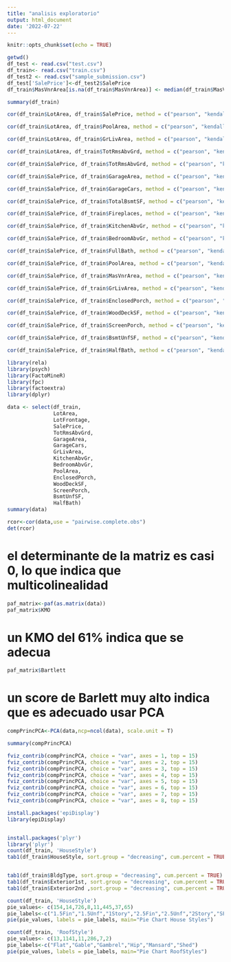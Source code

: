 ```yaml
---
title: "analisis exploratorio"
output: html_document
date: '2022-07-22'
---
```


```r
knitr::opts_chunk$set(echo = TRUE)
```



```r
getwd()
df_test <- read.csv("test.csv")
df_train<- read.csv("train.csv")
df_test2 <- read.csv("sample_submission.csv")
df_test['SalePrice']<-df_test2$SalePrice
df_train$MasVnrArea[is.na(df_train$MasVnrArea)] <- median(df_train$MasVnrArea, na.rm=TRUE)

```

```r
summary(df_train)
```

```r
cor(df_train$LotArea, df_train$SalePrice, method = c("pearson", "kendall", "spearman"))
```
```r
cor(df_train$LotArea, df_train$PoolArea, method = c("pearson", "kendall", "spearman"))
```
```r
cor(df_train$LotArea, df_train$GrLivArea, method = c("pearson", "kendall", "spearman"))
```
```r
cor(df_train$LotArea, df_train$TotRmsAbvGrd, method = c("pearson", "kendall", "spearman"))
```

```r
cor(df_train$SalePrice, df_train$TotRmsAbvGrd, method = c("pearson", "kendall", "spearman"))
```
```r
cor(df_train$SalePrice, df_train$GarageArea, method = c("pearson", "kendall", "spearman"))
```

```r
cor(df_train$SalePrice, df_train$GarageCars, method = c("pearson", "kendall", "spearman"))
```
```r
cor(df_train$SalePrice, df_train$TotalBsmtSF, method = c("pearson", "kendall", "spearman"))
```

```r
cor(df_train$SalePrice, df_train$Fireplaces, method = c("pearson", "kendall", "spearman"))
```
```r
cor(df_train$SalePrice, df_train$KitchenAbvGr, method = c("pearson", "kendall", "spearman"))
```

```r
cor(df_train$SalePrice, df_train$BedroomAbvGr, method = c("pearson", "kendall", "spearman"))
```


```r
cor(df_train$SalePrice, df_train$FullBath, method = c("pearson", "kendall", "spearman"))
```
```r
cor(df_train$SalePrice, df_train$PoolArea, method = c("pearson", "kendall", "spearman"))
```
```r
cor(df_train$SalePrice, df_train$MasVnrArea, method = c("pearson", "kendall", "spearman"))
```
```r
cor(df_train$SalePrice, df_train$GrLivArea, method = c("pearson", "kendall", "spearman"))
```
```r
cor(df_train$SalePrice, df_train$EnclosedPorch, method = c("pearson", "kendall", "spearman"))
```
```r
cor(df_train$SalePrice, df_train$WoodDeckSF, method = c("pearson", "kendall", "spearman"))
```
```r
cor(df_train$SalePrice, df_train$ScreenPorch, method = c("pearson", "kendall", "spearman"))
```

```r
cor(df_train$SalePrice, df_train$BsmtUnfSF, method = c("pearson", "kendall", "spearman"))
```
```r
cor(df_train$SalePrice, df_train$HalfBath, method = c("pearson", "kendall", "spearman"))
```
```r
library(rela)
library(psych)
library(FactoMineR)
library(fpc)
library(factoextra)
library(dplyr)  
```
```r
data <- select(df_train, 
               LotArea,
               LotFrontage,
               SalePrice,
               TotRmsAbvGrd,
               GarageArea,
               GarageCars,
               GrLivArea,
               KitchenAbvGr,
               BedroomAbvGr,
               PoolArea,
               EnclosedPorch,
               WoodDeckSF,
               ScreenPorch,
               BsmtUnfSF,
               HalfBath)
summary(data)
```
```r
rcor<-cor(data,use = "pairwise.complete.obs")
det(rcor)

```
# el determinante de la matriz es casi 0, lo que indica que multicolinealidad
```r
paf_matrix<-paf(as.matrix(data))
paf_matrix$KMO
```
# un KMO del 61% indica que se adecua
```r
paf_matrix$Bartlett
```
# un score de Barlett muy alto indica que es adecuado usar PCA
```r
compPrincPCA<-PCA(data,ncp=ncol(data), scale.unit = T)
```
```r
summary(compPrincPCA)
```

```r
fviz_contrib(compPrincPCA, choice = "var", axes = 1, top = 15)
fviz_contrib(compPrincPCA, choice = "var", axes = 2, top = 15)
fviz_contrib(compPrincPCA, choice = "var", axes = 3, top = 15)
fviz_contrib(compPrincPCA, choice = "var", axes = 4, top = 15)
fviz_contrib(compPrincPCA, choice = "var", axes = 5, top = 15)
fviz_contrib(compPrincPCA, choice = "var", axes = 6, top = 15)
fviz_contrib(compPrincPCA, choice = "var", axes = 7, top = 15)
fviz_contrib(compPrincPCA, choice = "var", axes = 8, top = 15)
```

```r
install.packages('epiDisplay')
library(epiDisplay)


install.packages('plyr')
library('plyr')
count(df_train, 'HouseStyle') 
tab1(df_train$HouseStyle, sort.group = "decreasing", cum.percent = TRUE)


tab1(df_train$BldgType, sort.group = "decreasing", cum.percent = TRUE)
tab1(df_train$Exterior1st, sort.group = "decreasing", cum.percent = TRUE)
tab1(df_train$Exterior2nd ,sort.group = "decreasing", cum.percent = TRUE)

```

```r
count(df_train, 'HouseStyle') 
pie_values<- c(154,14,726,8,11,445,37,65)
pie_labels<-c("1.5Fin","1.5Unf","1Story","2.5Fin","2.5Unf","2Story","SFoyer","SLvl")
pie(pie_values, labels = pie_labels, main="Pie Chart House Styles")

```

```r
count(df_train, 'RoofStyle') 
pie_values<- c(13,1141,11,286,7,2)
pie_labels<-c("Flat","Gable","Gambrel","Hip","Mansard","Shed")
pie(pie_values, labels = pie_labels, main="Pie Chart RoofStyles")

```

